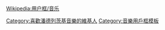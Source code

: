 {{Userbox
  |id=[[File:Krzysztof Penderecki 20080706.jpg|50px]]
  |id-c=blue
  |info=<span lang="zh-tw">這個用戶喜歡聽'''[[潘德列茨基]]'''的作品。
  |info-c=white
  |info-s=9
  |border-c=black
}}<includeonly>[[Category:喜歡潘德列茨基音樂的維基人]]</includeonly><noinclude>
{{Clear}}

[[Wikipedia:用户框/音乐]]

[[Category:音樂用戶框模板]]

</noinclude>